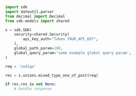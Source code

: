 ```python showLineNumbers copy filename="Mixed Type One Of Post usage example"
import sdk
import dateutil.parser
from decimal import Decimal
from sdk.models import shared

s = sdk.SDK(
    security=shared.Security(
        api_key_auth="Token YOUR_API_KEY",
    ),
    global_path_param=100,
    global_query_param='some example global query param',
)

req = 'indigo'

res = s.unions.mixed_type_one_of_post(req)

if res.res is not None:
    # handle response
```
